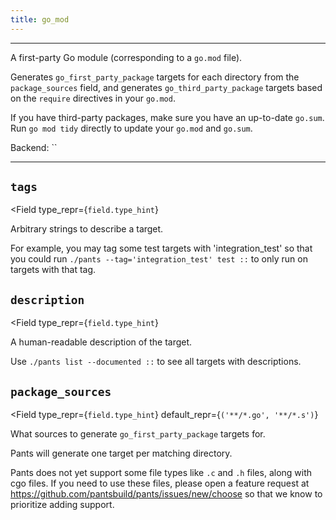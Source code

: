 ```yaml
---
title: go_mod
---
```



---

A first-party Go module (corresponding to a `go.mod` file).

Generates `go_first_party_package` targets for each directory from the `package_sources` field, and generates `go_third_party_package` targets based on the `require` directives in your `go.mod`.

If you have third-party packages, make sure you have an up-to-date `go.sum`. Run `go mod tidy` directly to update your `go.mod` and `go.sum`.

Backend: <span className="color--primary">``</span>

---

<span className={styles.options}>

## `tags`

<Field
    type_repr={`field.type_hint`}
>
Arbitrary strings to describe a target.

For example, you may tag some test targets with &#x27;integration_test&#x27; so that you could run `./pants --tag='integration_test' test ::` to only run on targets with that tag.

</Field>

## `description`

<Field
    type_repr={`field.type_hint`}
>
A human-readable description of the target.

Use `./pants list --documented ::` to see all targets with descriptions.

</Field>

## `package_sources`

<Field
    type_repr={`field.type_hint`}
    default_repr={`('**/*.go', '**/*.s')`}
>
What sources to generate `go_first_party_package` targets for.

Pants will generate one target per matching directory.

Pants does not yet support some file types like `.c` and `.h` files, along with cgo files. If you need to use these files, please open a feature request at https://github.com/pantsbuild/pants/issues/new/choose so that we know to prioritize adding support.

</Field>

</span>

